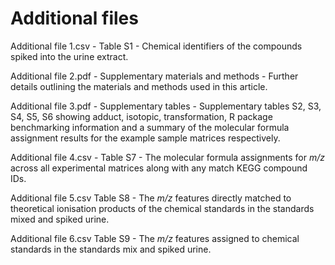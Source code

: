 # Additional files

Additional file 1.csv - Table S1 -
Chemical identifiers of the compounds spiked into the urine extract.

Additional file 2.pdf - Supplementary materials and methods -
Further details outlining the materials and methods used in this article. 

Additional file 3.pdf - Supplementary tables -
Supplementary tables S2, S3, S4, S5, S6 showing adduct, isotopic, transformation, R package benchmarking information and a summary of the molecular formula assignment results for the example sample matrices respectively.

Additional file 4.csv - Table S7 -
The molecular formula assignments for *m/z* across all experimental matrices along with any match KEGG compound IDs.

Additional file 5.csv Table S8 -
The *m/z* features directly matched to theoretical ionisation products of the chemical standards in the standards mixed and spiked urine.

Additional file 6.csv Table S9 -
The *m/z* features assigned to chemical standards in the standards mix and spiked urine.
